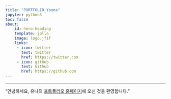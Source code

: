 ```yaml
---
title: "PORTFOLIO_Youna"
jupyter: python3
toc: false
about:
    id: hero-heading
    template: jolla
    image: logo.jfif
    links:
     - icon: twitter
       text: twitter
       href: https://twitter.com
     - icon: github
       text: Github
       href: https://github.com
---
```

---

"안녕하세요,  유나의 [포트폴리오 홈페이지](https://youngs22.github.io/PORTFOLIO/)에 오신 것을 환영합니다."
